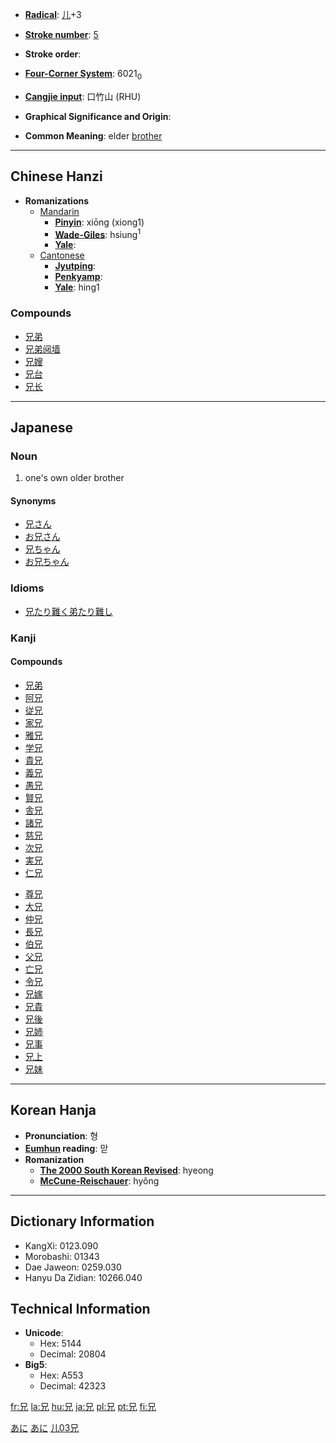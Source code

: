 * '''[[Wiktionary:Chinese radical index| Radical]]''': [[Wiktionary:Chinese radical index 儿|儿]]+3

* '''[[Wiktionary:Chinese total strokes index|Stroke number]]''': [[Wiktionary:Chinese total strokes index 5|5]]

* '''Stroke order''': 

* '''[[Wiktionary:Chinese four corner index|Four-Corner System]]''': 6021<sub>0</sub>

* '''[[Wiktionary:Chinese Cangjie index|Cangjie input]]''': 口竹山 (RHU)

* '''Graphical Significance and Origin''': 

* '''Common Meaning''': elder [[brother]]

----

== Chinese Hanzi ==

* '''Romanizations'''
** [[Mandarin]]
*** '''[[Pinyin]]''': xiōng (xiong1)
*** '''[[Wade-Giles]]''': hsiung<sup>1</sup>
*** '''[[Yale]]''': 
**[[Cantonese]]
***'''[[Jyutping]]''':
***'''[[Penkyamp]]''': 
***'''[[Yale]]''': hing1

===Compounds===
*[[兄弟]]
*[[兄弟阋墙]]
*[[兄嫂]]
*[[兄台]]
*[[兄长]]

----

== Japanese ==
[[Category:Japanese language|あに]]
===Noun===
{{janoun|[[あに]]|[[ani]]}}
# one's own older brother

====Synonyms====
*[[兄さん]]
*[[お兄さん]]
*[[兄ちゃん]]
*[[お兄ちゃん]]


===Idioms===
*[[兄たり難く弟たり難し]]


===Kanji===
{{kanji|[[けい]] ([[kei]]), [[きょう]] ([[kyō]])|[[あに]] ([[ani]]), [[え]] ([[e]])}}
====Compounds====
{{top}}
*[[兄弟]]
*[[阿兄]]
*[[従兄]]
*[[家兄]]
*[[雅兄]]
*[[学兄]]
*[[貴兄]]
*[[義兄]]
*[[愚兄]]
*[[賢兄]]
*[[舎兄]]
*[[諸兄]]
*[[慈兄]]
*[[次兄]]
*[[実兄]]
*[[仁兄]]
{{mid}}
*[[尊兄]]
*[[大兄]]
*[[仲兄]]
*[[長兄]]
*[[伯兄]]
*[[父兄]]
*[[亡兄]]
*[[令兄]]
*[[兄嫁]]
*[[兄貴]]
*[[兄後]]
*[[兄姉]]
*[[兄事]]
*[[兄上]]
*[[兄妹]]
{{bottom}}

[[Category:Japanese nouns|あに]]
[[Category:Japanese kanji|儿03兄]]
----

== Korean Hanja ==

* '''Pronunciation''': 형
* '''[[Eumhun]] reading''': 맏
* '''Romanization'''
** '''[[The 2000 South Korean Revised Romanization|The 2000 South Korean Revised]]''': hyeong
** '''[[McCune-Reischauer]]''': hyŏng

----

== Dictionary Information ==

* KangXi: 0123.090
* Morobashi: 01343
* Dae Jaweon: 0259.030
* Hanyu Da Zidian: 10266.040

== Technical Information ==

* '''Unicode''':
** Hex: 5144
** Decimal: 20804
* '''Big5''':
** Hex: A553
** Decimal: 42323

[[fr:兄]]
[[la:兄]]
[[hu:兄]]
[[ja:兄]]
[[pl:兄]]
[[pt:兄]]
[[fi:兄]]